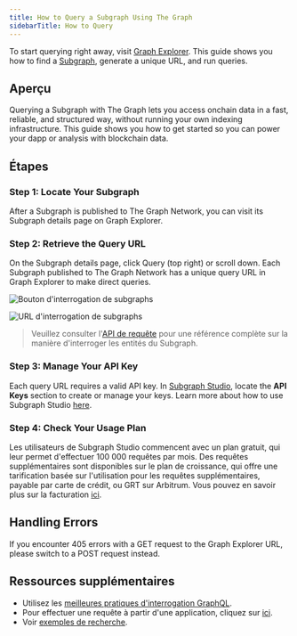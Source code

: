 ```yaml
---
title: How to Query a Subgraph Using The Graph
sidebarTitle: How to Query
---
```


To start querying right away, visit [Graph Explorer](https://thegraph.com/explorer). This guide shows you how to find a [Subgraph](/subgraphs/developing/subgraphs/), generate a unique URL, and run queries.

## Aperçu

Querying a Subgraph with The Graph lets you access onchain data in a fast, reliable, and structured way, without running your own indexing infrastructure. This guide shows you how to get started so you can power your dapp or analysis with blockchain data.

## Étapes

### Step 1: Locate Your Subgraph

After a Subgraph is published to The Graph Network, you can visit its Subgraph details page on Graph Explorer.

### Step 2: Retrieve the Query URL

On the Subgraph details page, click Query (top right) or scroll down. Each Subgraph published to The Graph Network has a unique query URL in Graph Explorer to make direct queries.

![Bouton d'interrogation de subgraphs](/img/query-button-screenshot.png)

![URL d'interrogation de subgraphs](/img/query-url-screenshot.png)

> Veuillez consulter l'[API de requête](/subgraphs/querying/graphql-api/) pour une référence complète sur la manière d'interroger les entités du Subgraph.

### Step 3: Manage Your API Key

Each query URL requires a valid API key. In [Subgraph Studio](https://thegraph.com/studio), locate the **API Keys** section to create or manage your keys. Learn more about how to use Subgraph Studio [here](/subgraphs/developing/deploying/using-subgraph-studio/).

### Step 4: Check Your Usage Plan

Les utilisateurs de Subgraph Studio commencent avec un plan gratuit, qui leur permet d'effectuer 100 000 requêtes par mois. Des requêtes supplémentaires sont disponibles sur le plan de croissance, qui offre une tarification basée sur l'utilisation pour les requêtes supplémentaires, payable par carte de crédit, ou GRT sur Arbitrum. Vous pouvez en savoir plus sur la facturation [ici](/subgraphs/billing/).

## Handling Errors

If you encounter 405 errors with a GET request to the Graph Explorer URL, please switch to a POST request instead.

## Ressources supplémentaires

- Utilisez les [meilleures pratiques d'interrogation GraphQL](/subgraphs/querying/best-practices/).
- Pour effectuer une requête à partir d'une application, cliquez sur [ici](/subgraphs/querying/from-an-application/).
- Voir [exemples de recherche](https://github.com/graphprotocol/query-examples/tree/main).
